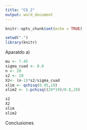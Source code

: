 ```yaml
---
title: "C6_2"
output: word_document
---
```


```r
knitr::opts_chunk$set(echo = TRUE)
```

```r
setwd(".")
library(knitr)
```

Aparatdo a) 
```r

mu <- 7.45
sigma_cuad <- 0.8
n <- 20
s2 <- 20
X2<- (n-1)*s2/sigma_cuad
xlim <- qchisq(0.95,19)
xlim2 <- 1-pchisq((20*19)/0.8,19)

s2
X2
xlim
xlim2

```

Conclusiones
